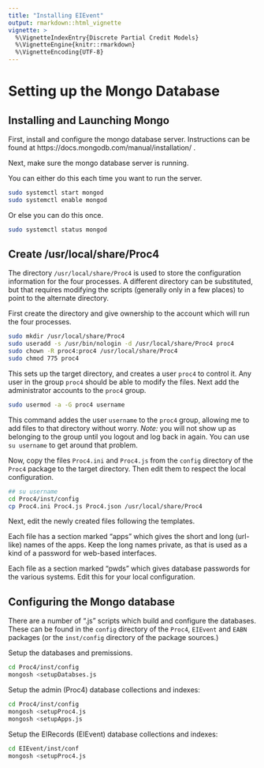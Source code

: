 ```yaml
---
title: "Installing EIEvent"
output: rmarkdown::html_vignette
vignette: >
  %\VignetteIndexEntry{Discrete Partial Credit Models}
  %\VignetteEngine{knitr::rmarkdown}
  %\VignetteEncoding{UTF-8}
---
```


# Setting up the Mongo Database

## Installing and Launching Mongo

First, install and configure the mongo database server.  Instructions
can be found at https://docs.mongodb.com/manual/installation/ .

Next, make sure the mongo database server is running.

You can either do this each time you want to run the server.
```bash
sudo systemctl start mongod
sudo systemctl enable mongod
```
Or else you can do this once.

```bash
sudo systemctl status mongod
```

## Create /usr/local/share/Proc4

The directory `/usr/local/share/Proc4` is used to store the
configuration information for the four processes.  A different
directory can be substituted, but that requires modifying the scripts
(generally only in a few places) to point to the alternate directory.

First create the directory and give ownership to the account which
will run the four processes.

```bash
sudo mkdir /usr/local/share/Proc4
sudo useradd -s /usr/bin/nologin -d /usr/local/share/Proc4 proc4
sudo chown -R proc4:proc4 /usr/local/share/Proc4
sudo chmod 775 proc4
```

This sets up the target directory, and creates a user `proc4` to
control it.  Any user in the group `proc4` should be able to modify
the files.  Next add the administrator accounts to the `proc4` group.

```bash
sudo usermod -a -G proc4 username
```
This command addes the user `username` to the `proc4` group, allowing
me to add files to that directory without worry.  _Note:_ you will not
show up as belonging to the group until you logout and log back in
again.  You can use `su username` to get around that problem.

Now, copy the files `Proc4.ini` and `Proc4.js` from the `config`
directory of the `Proc4` package to the target directory.  Then edit
them to respect the local configuration.

```bash
## su username
cd Proc4/inst/config
cp Proc4.ini Proc4.js Proc4.json /usr/local/share/Proc4
```

Next, edit the newly created files following the templates.

Each file has a section marked "apps" which gives the short and long
(url-like) names of the apps.  Keep the long names private, as that is
used as a kind of a password for web-based interfaces.

Each file as a section marked "pwds" which gives database passwords
for the various systems.  Edit this for your local configuration.


## Configuring the Mongo database

There are a number of ".js" scripts which build and configure the
databases.  These can be found in the `config` directory of the
`Proc4`, `EIEvent` and `EABN` packages (or the `inst/config`
directory of the package sources.)

Setup the databases and premissions.
```bash
cd Proc4/inst/config
mongosh <setupDatabses.js
```

Setup the admin (Proc4) database collections and indexes:
```bash
cd Proc4/inst/config
mongosh <setupProc4.js
mongosh <setupApps.js
```

Setup the EIRecords (EIEvent) database collections and indexes:
```bash
cd EIEvent/inst/conf
mongosh <setupProc4.js
```


